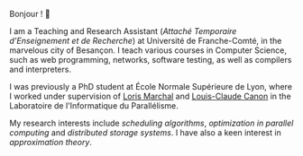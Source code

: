 Bonjour ! 👋

I am a Teaching and Research Assistant (_Attaché Temporaire d'Enseignement et de
Recherche_) at Université de Franche-Comté, in the marvelous city of Besançon. I teach various
courses in Computer Science, such as web programming, networks, software testing, as well as
compilers and interpreters.

I was previously a PhD student at École Normale Supérieure de Lyon, where I worked under supervision
of [Loris Marchal](http://perso.ens-lyon.fr/loris.marchal/) and
[Louis-Claude Canon](http://lccanon.free.fr/) in the Laboratoire de l'Informatique du Parallélisme.

My research interests include _scheduling algorithms_, _optimization in parallel computing_ and
_distributed storage systems_. I have also a keen interest in _approximation theory_.
